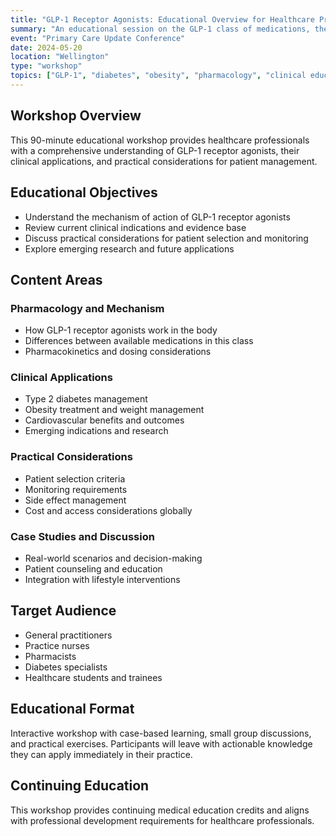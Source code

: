 ```yaml
---
title: "GLP-1 Receptor Agonists: Educational Overview for Healthcare Professionals"
summary: "An educational session on the GLP-1 class of medications, their mechanisms of action, clinical applications, and considerations for patient care."
event: "Primary Care Update Conference"
date: 2024-05-20
location: "Wellington"
type: "workshop"
topics: ["GLP-1", "diabetes", "obesity", "pharmacology", "clinical education"]
---
```


## Workshop Overview

This 90-minute educational workshop provides healthcare professionals with a comprehensive understanding of GLP-1 receptor agonists, their clinical applications, and practical considerations for patient management.

## Educational Objectives

- Understand the mechanism of action of GLP-1 receptor agonists
- Review current clinical indications and evidence base
- Discuss practical considerations for patient selection and monitoring
- Explore emerging research and future applications

## Content Areas

### Pharmacology and Mechanism
- How GLP-1 receptor agonists work in the body
- Differences between available medications in this class
- Pharmacokinetics and dosing considerations

### Clinical Applications
- Type 2 diabetes management
- Obesity treatment and weight management
- Cardiovascular benefits and outcomes
- Emerging indications and research

### Practical Considerations
- Patient selection criteria
- Monitoring requirements
- Side effect management
- Cost and access considerations globally

### Case Studies and Discussion
- Real-world scenarios and decision-making
- Patient counseling and education
- Integration with lifestyle interventions

## Target Audience

- General practitioners
- Practice nurses
- Pharmacists
- Diabetes specialists
- Healthcare students and trainees

## Educational Format

Interactive workshop with case-based learning, small group discussions, and practical exercises. Participants will leave with actionable knowledge they can apply immediately in their practice.

## Continuing Education

This workshop provides continuing medical education credits and aligns with professional development requirements for healthcare professionals.

